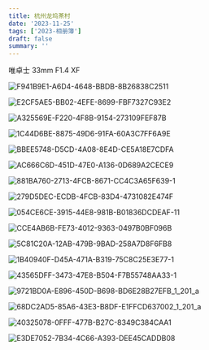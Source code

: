```yaml
---
title: 杭州龙坞茶村
date: '2023-11-25'
tags: ['2023-相册簿']
draft: false
summary: ''
---
```


唯卓士 33mm F1.4 XF

![F941B9E1-A6D4-4648-BBDB-8B26838C2511](https://cdn.jsdelivr.net/gh/klaaay/pbed@main/uPic/F941B9E1-A6D4-4648-BBDB-8B26838C2511.jpeg)

![E2CF5AE5-BB02-4EFE-8699-FBF7327C93E2](https://cdn.jsdelivr.net/gh/klaaay/pbed@main/uPic/E2CF5AE5-BB02-4EFE-8699-FBF7327C93E2.jpeg)

![A325569E-F220-4F8B-9154-273109FEF87B](https://cdn.jsdelivr.net/gh/klaaay/pbed@main/uPic/A325569E-F220-4F8B-9154-273109FEF87B.jpeg)

![1C44D6BE-8875-49D6-91FA-60A3C7FF6A9E](https://cdn.jsdelivr.net/gh/klaaay/pbed@main/uPic/1C44D6BE-8875-49D6-91FA-60A3C7FF6A9E.jpeg)

![BBEE5748-D5CD-4A08-8E4D-CE5A18E7CDFA](https://cdn.jsdelivr.net/gh/klaaay/pbed@main/uPic/BBEE5748-D5CD-4A08-8E4D-CE5A18E7CDFA.jpeg)

![AC666C6D-451D-47E0-A136-0D689A2CECE9](https://cdn.jsdelivr.net/gh/klaaay/pbed@main/uPic/AC666C6D-451D-47E0-A136-0D689A2CECE9.jpeg)

![881BA760-2713-4FCB-8671-CC4C3A65F639-1](https://cdn.jsdelivr.net/gh/klaaay/pbed@main/uPic/881BA760-2713-4FCB-8671-CC4C3A65F639-1.jpeg)

![279D5DEC-ECDB-4FCB-83D4-4731082E474F](https://cdn.jsdelivr.net/gh/klaaay/pbed@main/uPic/279D5DEC-ECDB-4FCB-83D4-4731082E474F.jpeg)

![054CE6CE-3915-44E8-981B-B01836DCDEAF-11](https://cdn.jsdelivr.net/gh/klaaay/pbed1@master/uPic/054CE6CE-3915-44E8-981B-B01836DCDEAF-11.jpeg)

![CCE4AB6B-FE73-4012-9363-0497B0BF096B](https://cdn.jsdelivr.net/gh/klaaay/pbed@main/uPic/CCE4AB6B-FE73-4012-9363-0497B0BF096B.jpeg)

![5C81C20A-12AB-479B-9BAD-258A7D8F6FB8](https://cdn.jsdelivr.net/gh/klaaay/pbed@main/uPic/5C81C20A-12AB-479B-9BAD-258A7D8F6FB8.jpeg)

![1B40940F-D45A-471A-B319-75C8C25E3E77-1](https://cdn.jsdelivr.net/gh/klaaay/pbed@main/uPic/1B40940F-D45A-471A-B319-75C8C25E3E77-1.jpeg)

![43565DFF-3473-47E8-B504-F7B55748AA33-1](https://cdn.jsdelivr.net/gh/klaaay/pbed@main/uPic/43565DFF-3473-47E8-B504-F7B55748AA33-1.jpeg)

![9721BD0A-E896-450D-B698-BD6E28B27EFB_1_201_a](https://cdn.jsdelivr.net/gh/klaaay/pbed@main/uPic/9721BD0A-E896-450D-B698-BD6E28B27EFB_1_201_a.jpeg)

![68DC2AD5-85A6-43E3-B8DF-E1FFCD637002_1_201_a](https://cdn.jsdelivr.net/gh/klaaay/pbed@main/uPic/68DC2AD5-85A6-43E3-B8DF-E1FFCD637002_1_201_a.jpeg)

![40325078-0FFF-477B-B27C-8349C384CAA1](https://cdn.jsdelivr.net/gh/klaaay/pbed@main/uPic/40325078-0FFF-477B-B27C-8349C384CAA1.jpeg)

![E3DE7052-7B34-4C66-A393-DEE45CADDB08](https://cdn.jsdelivr.net/gh/klaaay/pbed@main/uPic/E3DE7052-7B34-4C66-A393-DEE45CADDB08.jpeg)